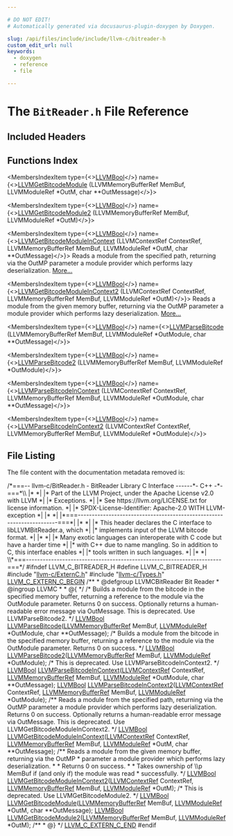 ```yaml
---

# DO NOT EDIT!
# Automatically generated via docusaurus-plugin-doxygen by Doxygen.

slug: /api/files/include/include/llvm-c/bitreader-h
custom_edit_url: null
keywords:
  - doxygen
  - reference
  - file

---
```





# The `BitReader.h` File Reference

<DoxygenPage pluginConfig={pluginConfig}>



## Included Headers

<IncludesList>
<IncludesListItem
  filePath="llvm-c/ExternC.h"
  permalink="/docs/api/files/include/include/llvm-c/externc-h"
  isLocal="true" />
<IncludesListItem
  filePath="llvm-c/Types.h"
  permalink="/docs/api/files/include/include/llvm-c/types-h"
  isLocal="true" />
</IncludesList>

## Functions Index

<MembersIndex>

<MembersIndexItem
  type={<><a href="/docs/api/groups/llvmcsupporttypes/#ga209de0bceb13179a973c6a45211617bd">LLVMBool</a></>}
  name={<><a href="/docs/api/groups/llvmcbitreader/#gabf2ec026b221928be801e182aeab7ecf">LLVMGetBitcodeModule</a> (LLVMMemoryBufferRef MemBuf, LLVMModuleRef &#42;OutM, char &#42;&#42;OutMessage)</>}>
</MembersIndexItem>

<MembersIndexItem
  type={<><a href="/docs/api/groups/llvmcsupporttypes/#ga209de0bceb13179a973c6a45211617bd">LLVMBool</a></>}
  name={<><a href="/docs/api/groups/llvmcbitreader/#gabb3dfb8c76f75007a53d0bc62e814a96">LLVMGetBitcodeModule2</a> (LLVMMemoryBufferRef MemBuf, LLVMModuleRef &#42;OutM)</>}>
</MembersIndexItem>

<MembersIndexItem
  type={<><a href="/docs/api/groups/llvmcsupporttypes/#ga209de0bceb13179a973c6a45211617bd">LLVMBool</a></>}
  name={<><a href="/docs/api/groups/llvmcbitreader/#gad617205cd3fbbb1ad78e6f79f9ce0e4b">LLVMGetBitcodeModuleInContext</a> (LLVMContextRef ContextRef, LLVMMemoryBufferRef MemBuf, LLVMModuleRef &#42;OutM, char &#42;&#42;OutMessage)</>}>
Reads a module from the specified path, returning via the OutMP parameter a module provider which performs lazy deserialization. <a href="/docs/api/groups/llvmcbitreader/#gad617205cd3fbbb1ad78e6f79f9ce0e4b">More...</a>
</MembersIndexItem>

<MembersIndexItem
  type={<><a href="/docs/api/groups/llvmcsupporttypes/#ga209de0bceb13179a973c6a45211617bd">LLVMBool</a></>}
  name={<><a href="/docs/api/groups/llvmcbitreader/#ga1af45a3355d75b61ece499ee8965dcf5">LLVMGetBitcodeModuleInContext2</a> (LLVMContextRef ContextRef, LLVMMemoryBufferRef MemBuf, LLVMModuleRef &#42;OutM)</>}>
Reads a module from the given memory buffer, returning via the OutMP parameter a module provider which performs lazy deserialization. <a href="/docs/api/groups/llvmcbitreader/#ga1af45a3355d75b61ece499ee8965dcf5">More...</a>
</MembersIndexItem>

<MembersIndexItem
  type={<><a href="/docs/api/groups/llvmcsupporttypes/#ga209de0bceb13179a973c6a45211617bd">LLVMBool</a></>}
  name={<><a href="/docs/api/groups/llvmcbitreader/#ga35c7ba7712a92e44a030425e8cf2421e">LLVMParseBitcode</a> (LLVMMemoryBufferRef MemBuf, LLVMModuleRef &#42;OutModule, char &#42;&#42;OutMessage)</>}>
</MembersIndexItem>

<MembersIndexItem
  type={<><a href="/docs/api/groups/llvmcsupporttypes/#ga209de0bceb13179a973c6a45211617bd">LLVMBool</a></>}
  name={<><a href="/docs/api/groups/llvmcbitreader/#ga174e4aedd6fb37982840af7664774d51">LLVMParseBitcode2</a> (LLVMMemoryBufferRef MemBuf, LLVMModuleRef &#42;OutModule)</>}>
</MembersIndexItem>

<MembersIndexItem
  type={<><a href="/docs/api/groups/llvmcsupporttypes/#ga209de0bceb13179a973c6a45211617bd">LLVMBool</a></>}
  name={<><a href="/docs/api/groups/llvmcbitreader/#ga668b459026b5a6c7f32325408265e616">LLVMParseBitcodeInContext</a> (LLVMContextRef ContextRef, LLVMMemoryBufferRef MemBuf, LLVMModuleRef &#42;OutModule, char &#42;&#42;OutMessage)</>}>
</MembersIndexItem>

<MembersIndexItem
  type={<><a href="/docs/api/groups/llvmcsupporttypes/#ga209de0bceb13179a973c6a45211617bd">LLVMBool</a></>}
  name={<><a href="/docs/api/groups/llvmcbitreader/#ga4a0ce3a2d9e26acbefa41a1bd7d1a225">LLVMParseBitcodeInContext2</a> (LLVMContextRef ContextRef, LLVMMemoryBufferRef MemBuf, LLVMModuleRef &#42;OutModule)</>}>
</MembersIndexItem>

</MembersIndex>


## File Listing

The file content with the documentation metadata removed is:

<ProgramListing>

<Link id="l00001" /><CodeLine lineNumber="1"><span class="doxyHighlightComment">/&#42;===-- llvm-c/BitReader.h - BitReader Library C Interface ------&#42;- C++ -&#42;-===&#42;\\</span></CodeLine>
<Link id="l00002" /><CodeLine lineNumber="2"><span class="doxyHighlightComment">|&#42;                                                                            &#42;|</span></CodeLine>
<Link id="l00003" /><CodeLine lineNumber="3"><span class="doxyHighlightComment">|&#42; Part of the LLVM Project, under the Apache License v2.0 with LLVM          &#42;|</span></CodeLine>
<Link id="l00004" /><CodeLine lineNumber="4"><span class="doxyHighlightComment">|&#42; Exceptions.                                                                &#42;|</span></CodeLine>
<Link id="l00005" /><CodeLine lineNumber="5"><span class="doxyHighlightComment">|&#42; See https://llvm.org/LICENSE.txt for license information.                  &#42;|</span></CodeLine>
<Link id="l00006" /><CodeLine lineNumber="6"><span class="doxyHighlightComment">|&#42; SPDX-License-Identifier: Apache-2.0 WITH LLVM-exception                    &#42;|</span></CodeLine>
<Link id="l00007" /><CodeLine lineNumber="7"><span class="doxyHighlightComment">|&#42;                                                                            &#42;|</span></CodeLine>
<Link id="l00008" /><CodeLine lineNumber="8"><span class="doxyHighlightComment">|&#42;===----------------------------------------------------------------------===&#42;|</span></CodeLine>
<Link id="l00009" /><CodeLine lineNumber="9"><span class="doxyHighlightComment">|&#42;                                                                            &#42;|</span></CodeLine>
<Link id="l00010" /><CodeLine lineNumber="10"><span class="doxyHighlightComment">|&#42; This header declares the C interface to libLLVMBitReader.a, which          &#42;|</span></CodeLine>
<Link id="l00011" /><CodeLine lineNumber="11"><span class="doxyHighlightComment">|&#42; implements input of the LLVM bitcode format.                               &#42;|</span></CodeLine>
<Link id="l00012" /><CodeLine lineNumber="12"><span class="doxyHighlightComment">|&#42;                                                                            &#42;|</span></CodeLine>
<Link id="l00013" /><CodeLine lineNumber="13"><span class="doxyHighlightComment">|&#42; Many exotic languages can interoperate with C code but have a harder time  &#42;|</span></CodeLine>
<Link id="l00014" /><CodeLine lineNumber="14"><span class="doxyHighlightComment">|&#42; with C++ due to name mangling. So in addition to C, this interface enables &#42;|</span></CodeLine>
<Link id="l00015" /><CodeLine lineNumber="15"><span class="doxyHighlightComment">|&#42; tools written in such languages.                                           &#42;|</span></CodeLine>
<Link id="l00016" /><CodeLine lineNumber="16"><span class="doxyHighlightComment">|&#42;                                                                            &#42;|</span></CodeLine>
<Link id="l00017" /><CodeLine lineNumber="17"><span class="doxyHighlightComment">\\&#42;===----------------------------------------------------------------------===&#42;/</span></CodeLine>
<Link id="l00018" /><CodeLine lineNumber="18"></CodeLine>
<Link id="l00019" /><CodeLine lineNumber="19"><span class="doxyHighlightPreprocessor">#ifndef LLVM&#95;C&#95;BITREADER&#95;H</span></CodeLine>
<Link id="l00020" /><CodeLine lineNumber="20"><span class="doxyHighlightPreprocessor">#define LLVM&#95;C&#95;BITREADER&#95;H</span></CodeLine>
<Link id="l00021" /><CodeLine lineNumber="21"></CodeLine>
<Link id="l00022" /><CodeLine lineNumber="22"><span class="doxyHighlightPreprocessor">#include &quot;<a href="/docs/api/files/include/include/llvm-c/externc-h">llvm-c/ExternC.h</a>&quot;</span></CodeLine>
<Link id="l00023" /><CodeLine lineNumber="23"><span class="doxyHighlightPreprocessor">#include &quot;<a href="/docs/api/files/include/include/llvm-c/types-h">llvm-c/Types.h</a>&quot;</span></CodeLine>
<Link id="l00024" /><CodeLine lineNumber="24"></CodeLine>
<Link id="l00025" /><CodeLine lineNumber="25"><span class="doxyHighlight"><a href="/docs/api/files/include/include/llvm-c/externc-h/#a4789aaabaa5bf3b7a549171b47cc4d4a">LLVM&#95;C&#95;EXTERN&#95;C&#95;BEGIN</a></span></CodeLine>
<Link id="l00026" /><CodeLine lineNumber="26"></CodeLine>
<Link id="l00027" /><CodeLine lineNumber="27"><span class="doxyHighlightComment">/&#42;&#42;</span></CodeLine>
<Link id="l00028" /><CodeLine lineNumber="28"><span class="doxyHighlightComment"> &#42; @defgroup LLVMCBitReader Bit Reader</span></CodeLine>
<Link id="l00029" /><CodeLine lineNumber="29"><span class="doxyHighlightComment"> &#42; @ingroup LLVMC</span></CodeLine>
<Link id="l00030" /><CodeLine lineNumber="30"><span class="doxyHighlightComment"> &#42;</span></CodeLine>
<Link id="l00031" /><CodeLine lineNumber="31"><span class="doxyHighlightComment"> &#42; @&#123;</span></CodeLine>
<Link id="l00032" /><CodeLine lineNumber="32"><span class="doxyHighlightComment"> &#42;/</span></CodeLine>
<Link id="l00033" /><CodeLine lineNumber="33"></CodeLine>
<Link id="l00034" /><CodeLine lineNumber="34"><span class="doxyHighlightComment">/&#42; Builds a module from the bitcode in the specified memory buffer, returning a</span></CodeLine>
<Link id="l00035" /><CodeLine lineNumber="35"><span class="doxyHighlightComment">   reference to the module via the OutModule parameter. Returns 0 on success.</span></CodeLine>
<Link id="l00036" /><CodeLine lineNumber="36"><span class="doxyHighlightComment">   Optionally returns a human-readable error message via OutMessage.</span></CodeLine>
<Link id="l00037" /><CodeLine lineNumber="37"></CodeLine>
<Link id="l00038" /><CodeLine lineNumber="38"><span class="doxyHighlightComment">   This is deprecated. Use LLVMParseBitcode2. &#42;/</span></CodeLine>
<Link id="l00039" /><CodeLine lineNumber="39"><span class="doxyHighlight"><a href="/docs/api/groups/llvmcsupporttypes/#ga209de0bceb13179a973c6a45211617bd">LLVMBool</a> <a href="/docs/api/groups/llvmcbitreader/#ga35c7ba7712a92e44a030425e8cf2421e">LLVMParseBitcode</a>(<a href="/docs/api/groups/llvmcsupporttypes/#ga9867eaa7b17ba17405cdf2539bedb108">LLVMMemoryBufferRef</a> MemBuf, <a href="/docs/api/groups/llvmcsupporttypes/#gad1d1bb5f901c903a0cf09c5a053c9c56">LLVMModuleRef</a> &#42;OutModule,</span></CodeLine>
<Link id="l00040" /><CodeLine lineNumber="40"><span class="doxyHighlight">                          </span><span class="doxyHighlightKeywordType">char</span><span class="doxyHighlight"> &#42;&#42;OutMessage);</span></CodeLine>
<Link id="l00041" /><CodeLine lineNumber="41"></CodeLine>
<Link id="l00042" /><CodeLine lineNumber="42"><span class="doxyHighlightComment">/&#42; Builds a module from the bitcode in the specified memory buffer, returning a</span></CodeLine>
<Link id="l00043" /><CodeLine lineNumber="43"><span class="doxyHighlightComment">   reference to the module via the OutModule parameter. Returns 0 on success. &#42;/</span></CodeLine>
<Link id="l00044" /><CodeLine lineNumber="44"><span class="doxyHighlight"><a href="/docs/api/groups/llvmcsupporttypes/#ga209de0bceb13179a973c6a45211617bd">LLVMBool</a> <a href="/docs/api/groups/llvmcbitreader/#ga174e4aedd6fb37982840af7664774d51">LLVMParseBitcode2</a>(<a href="/docs/api/groups/llvmcsupporttypes/#ga9867eaa7b17ba17405cdf2539bedb108">LLVMMemoryBufferRef</a> MemBuf,</span></CodeLine>
<Link id="l00045" /><CodeLine lineNumber="45"><span class="doxyHighlight">                           <a href="/docs/api/groups/llvmcsupporttypes/#gad1d1bb5f901c903a0cf09c5a053c9c56">LLVMModuleRef</a> &#42;OutModule);</span></CodeLine>
<Link id="l00046" /><CodeLine lineNumber="46"></CodeLine>
<Link id="l00047" /><CodeLine lineNumber="47"><span class="doxyHighlightComment">/&#42; This is deprecated. Use LLVMParseBitcodeInContext2. &#42;/</span></CodeLine>
<Link id="l00048" /><CodeLine lineNumber="48"><span class="doxyHighlight"><a href="/docs/api/groups/llvmcsupporttypes/#ga209de0bceb13179a973c6a45211617bd">LLVMBool</a> <a href="/docs/api/groups/llvmcbitreader/#ga668b459026b5a6c7f32325408265e616">LLVMParseBitcodeInContext</a>(<a href="/docs/api/groups/llvmcsupporttypes/#ga9c43e01525516ff6b4feab5166c5b1da">LLVMContextRef</a> ContextRef,</span></CodeLine>
<Link id="l00049" /><CodeLine lineNumber="49"><span class="doxyHighlight">                                   <a href="/docs/api/groups/llvmcsupporttypes/#ga9867eaa7b17ba17405cdf2539bedb108">LLVMMemoryBufferRef</a> MemBuf,</span></CodeLine>
<Link id="l00050" /><CodeLine lineNumber="50"><span class="doxyHighlight">                                   <a href="/docs/api/groups/llvmcsupporttypes/#gad1d1bb5f901c903a0cf09c5a053c9c56">LLVMModuleRef</a> &#42;OutModule, </span><span class="doxyHighlightKeywordType">char</span><span class="doxyHighlight"> &#42;&#42;OutMessage);</span></CodeLine>
<Link id="l00051" /><CodeLine lineNumber="51"></CodeLine>
<Link id="l00052" /><CodeLine lineNumber="52"><span class="doxyHighlight"><a href="/docs/api/groups/llvmcsupporttypes/#ga209de0bceb13179a973c6a45211617bd">LLVMBool</a> <a href="/docs/api/groups/llvmcbitreader/#ga4a0ce3a2d9e26acbefa41a1bd7d1a225">LLVMParseBitcodeInContext2</a>(<a href="/docs/api/groups/llvmcsupporttypes/#ga9c43e01525516ff6b4feab5166c5b1da">LLVMContextRef</a> ContextRef,</span></CodeLine>
<Link id="l00053" /><CodeLine lineNumber="53"><span class="doxyHighlight">                                    <a href="/docs/api/groups/llvmcsupporttypes/#ga9867eaa7b17ba17405cdf2539bedb108">LLVMMemoryBufferRef</a> MemBuf,</span></CodeLine>
<Link id="l00054" /><CodeLine lineNumber="54"><span class="doxyHighlight">                                    <a href="/docs/api/groups/llvmcsupporttypes/#gad1d1bb5f901c903a0cf09c5a053c9c56">LLVMModuleRef</a> &#42;OutModule);</span></CodeLine>
<Link id="l00055" /><CodeLine lineNumber="55"></CodeLine>
<Link id="l00056" /><CodeLine lineNumber="56"><span class="doxyHighlightComment">/&#42;&#42; Reads a module from the specified path, returning via the OutMP parameter</span></CodeLine>
<Link id="l00057" /><CodeLine lineNumber="57"><span class="doxyHighlightComment">    a module provider which performs lazy deserialization. Returns 0 on success.</span></CodeLine>
<Link id="l00058" /><CodeLine lineNumber="58"><span class="doxyHighlightComment">    Optionally returns a human-readable error message via OutMessage.</span></CodeLine>
<Link id="l00059" /><CodeLine lineNumber="59"><span class="doxyHighlightComment">    This is deprecated. Use LLVMGetBitcodeModuleInContext2. &#42;/</span></CodeLine>
<Link id="l00060" /><CodeLine lineNumber="60"><span class="doxyHighlight"><a href="/docs/api/groups/llvmcsupporttypes/#ga209de0bceb13179a973c6a45211617bd">LLVMBool</a> <a href="/docs/api/groups/llvmcbitreader/#gad617205cd3fbbb1ad78e6f79f9ce0e4b">LLVMGetBitcodeModuleInContext</a>(<a href="/docs/api/groups/llvmcsupporttypes/#ga9c43e01525516ff6b4feab5166c5b1da">LLVMContextRef</a> ContextRef,</span></CodeLine>
<Link id="l00061" /><CodeLine lineNumber="61"><span class="doxyHighlight">                                       <a href="/docs/api/groups/llvmcsupporttypes/#ga9867eaa7b17ba17405cdf2539bedb108">LLVMMemoryBufferRef</a> MemBuf,</span></CodeLine>
<Link id="l00062" /><CodeLine lineNumber="62"><span class="doxyHighlight">                                       <a href="/docs/api/groups/llvmcsupporttypes/#gad1d1bb5f901c903a0cf09c5a053c9c56">LLVMModuleRef</a> &#42;OutM, </span><span class="doxyHighlightKeywordType">char</span><span class="doxyHighlight"> &#42;&#42;OutMessage);</span></CodeLine>
<Link id="l00063" /><CodeLine lineNumber="63"></CodeLine>
<Link id="l00064" /><CodeLine lineNumber="64"><span class="doxyHighlightComment">/&#42;&#42; Reads a module from the given memory buffer, returning via the OutMP</span></CodeLine>
<Link id="l00065" /><CodeLine lineNumber="65"><span class="doxyHighlightComment"> &#42; parameter a module provider which performs lazy deserialization.</span></CodeLine>
<Link id="l00066" /><CodeLine lineNumber="66"><span class="doxyHighlightComment"> &#42;</span></CodeLine>
<Link id="l00067" /><CodeLine lineNumber="67"><span class="doxyHighlightComment"> &#42; Returns 0 on success.</span></CodeLine>
<Link id="l00068" /><CodeLine lineNumber="68"><span class="doxyHighlightComment"> &#42;</span></CodeLine>
<Link id="l00069" /><CodeLine lineNumber="69"><span class="doxyHighlightComment"> &#42; Takes ownership of \\p MemBuf if (and only if) the module was read</span></CodeLine>
<Link id="l00070" /><CodeLine lineNumber="70"><span class="doxyHighlightComment"> &#42; successfully. &#42;/</span></CodeLine>
<Link id="l00071" /><CodeLine lineNumber="71"><span class="doxyHighlight"><a href="/docs/api/groups/llvmcsupporttypes/#ga209de0bceb13179a973c6a45211617bd">LLVMBool</a> <a href="/docs/api/groups/llvmcbitreader/#ga1af45a3355d75b61ece499ee8965dcf5">LLVMGetBitcodeModuleInContext2</a>(<a href="/docs/api/groups/llvmcsupporttypes/#ga9c43e01525516ff6b4feab5166c5b1da">LLVMContextRef</a> ContextRef,</span></CodeLine>
<Link id="l00072" /><CodeLine lineNumber="72"><span class="doxyHighlight">                                        <a href="/docs/api/groups/llvmcsupporttypes/#ga9867eaa7b17ba17405cdf2539bedb108">LLVMMemoryBufferRef</a> MemBuf,</span></CodeLine>
<Link id="l00073" /><CodeLine lineNumber="73"><span class="doxyHighlight">                                        <a href="/docs/api/groups/llvmcsupporttypes/#gad1d1bb5f901c903a0cf09c5a053c9c56">LLVMModuleRef</a> &#42;OutM);</span></CodeLine>
<Link id="l00074" /><CodeLine lineNumber="74"></CodeLine>
<Link id="l00075" /><CodeLine lineNumber="75"><span class="doxyHighlightComment">/&#42; This is deprecated. Use LLVMGetBitcodeModule2. &#42;/</span></CodeLine>
<Link id="l00076" /><CodeLine lineNumber="76"><span class="doxyHighlight"><a href="/docs/api/groups/llvmcsupporttypes/#ga209de0bceb13179a973c6a45211617bd">LLVMBool</a> <a href="/docs/api/groups/llvmcbitreader/#gabf2ec026b221928be801e182aeab7ecf">LLVMGetBitcodeModule</a>(<a href="/docs/api/groups/llvmcsupporttypes/#ga9867eaa7b17ba17405cdf2539bedb108">LLVMMemoryBufferRef</a> MemBuf, <a href="/docs/api/groups/llvmcsupporttypes/#gad1d1bb5f901c903a0cf09c5a053c9c56">LLVMModuleRef</a> &#42;OutM,</span></CodeLine>
<Link id="l00077" /><CodeLine lineNumber="77"><span class="doxyHighlight">                              </span><span class="doxyHighlightKeywordType">char</span><span class="doxyHighlight"> &#42;&#42;OutMessage);</span></CodeLine>
<Link id="l00078" /><CodeLine lineNumber="78"></CodeLine>
<Link id="l00079" /><CodeLine lineNumber="79"><span class="doxyHighlight"><a href="/docs/api/groups/llvmcsupporttypes/#ga209de0bceb13179a973c6a45211617bd">LLVMBool</a> <a href="/docs/api/groups/llvmcbitreader/#gabb3dfb8c76f75007a53d0bc62e814a96">LLVMGetBitcodeModule2</a>(<a href="/docs/api/groups/llvmcsupporttypes/#ga9867eaa7b17ba17405cdf2539bedb108">LLVMMemoryBufferRef</a> MemBuf, <a href="/docs/api/groups/llvmcsupporttypes/#gad1d1bb5f901c903a0cf09c5a053c9c56">LLVMModuleRef</a> &#42;OutM);</span></CodeLine>
<Link id="l00080" /><CodeLine lineNumber="80"></CodeLine>
<Link id="l00081" /><CodeLine lineNumber="81"><span class="doxyHighlightComment">/&#42;&#42;</span></CodeLine>
<Link id="l00082" /><CodeLine lineNumber="82"><span class="doxyHighlightComment"> &#42; @&#125;</span></CodeLine>
<Link id="l00083" /><CodeLine lineNumber="83"><span class="doxyHighlightComment"> &#42;/</span></CodeLine>
<Link id="l00084" /><CodeLine lineNumber="84"></CodeLine>
<Link id="l00085" /><CodeLine lineNumber="85"><span class="doxyHighlight"><a href="/docs/api/files/include/include/llvm-c/externc-h/#ae016a3733553fe3990c8dfcec10d9d3a">LLVM&#95;C&#95;EXTERN&#95;C&#95;END</a></span></CodeLine>
<Link id="l00086" /><CodeLine lineNumber="86"></CodeLine>
<Link id="l00087" /><CodeLine lineNumber="87"><span class="doxyHighlightPreprocessor">#endif</span></CodeLine>

</ProgramListing>


</DoxygenPage>
